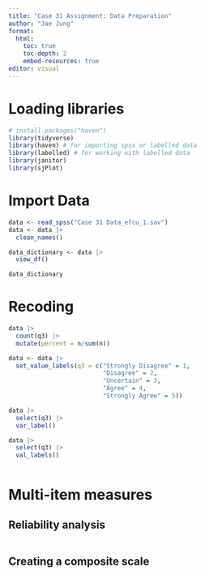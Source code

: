 ```yaml
---
title: "Case 31 Assignment: Data Preparation"
author: "Jae Jung"
format: 
  html:
    toc: true
    toc-depth: 2
    embed-resources: true
editor: visual
---
```


# Loading libraries

```r
# install.packages("haven")
library(tidyverse)
library(haven) # for importing spss or labelled data
library(labelled) # for working with labelled data
library(janitor) 
library(sjPlot)
```

# Import Data

```r
data <- read_spss("Case 31 Data_efcu_1.sav")
data <- data |> 
  clean_names()

data_dictionary <- data |>
  view_df()

data_dictionary
```

# Recoding

```r
data |> 
  count(q3) |> 
  mutate(percent = n/sum(n))

data <- data |> 
  set_value_labels(q3 = c("Strongly Disagree" = 1,
                          "Disagree" = 2,
                          "Uncertain" = 3,
                          "Agree" = 4,
                          "Strongly Agree" = 5))

data |> 
  select(q3) |> 
  var_label() 

data |> 
  select(q3) |> 
  val_labels()



```

# Multi-item measures

## Reliability analysis

```r

```

## Creating a composite scale

```r

```
